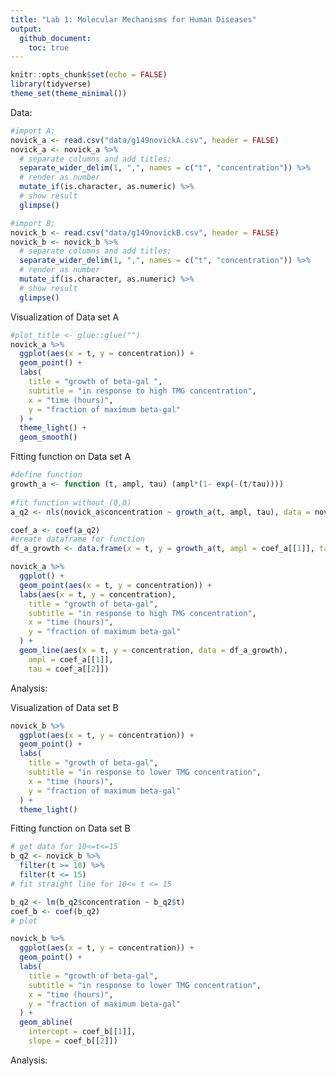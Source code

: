```yaml
---
title: "Lab 1: Molecular Mechanisms for Human Diseases"
output:
  github_document:
    toc: true
---
```


```r
knitr::opts_chunk$set(echo = FALSE)
library(tidyverse)
theme_set(theme_minimal())
```

Data: 
```r
#import A;
novick_a <- read.csv("data/g149novickA.csv", header = FALSE) 
novick_a <- novick_a %>%   
  # separate columns and add titles;
  separate_wider_delim(1, ",", names = c("t", "concentration")) %>%
  # render as number
  mutate_if(is.character, as.numeric) %>%
  # show result
  glimpse()

#import B; 
novick_b <- read.csv("data/g149novickB.csv", header = FALSE) 
novick_b <- novick_b %>%   
  # separate columns and add titles;
  separate_wider_delim(1, ",", names = c("t", "concentration")) %>% 
  # render as number
  mutate_if(is.character, as.numeric) %>%
  # show result
  glimpse()

```

Visualization of Data set A
```r
#plot_title <- glue::glue("")
novick_a %>%
  ggplot(aes(x = t, y = concentration)) + 
  geom_point() + 
  labs(
    title = "growth of beta-gal ",
    subtitle = "in response to high TMG concentration",
    x = "time (hours)", 
    y = "fraction of maximum beta-gal"
  ) + 
  theme_light() +
  geom_smooth()


```
Fitting function on Data set A
```r
#define function
growth_a <- function (t, ampl, tau) (ampl*(1- exp(-(t/tau))))
  
#fit function without (0,0)
a_q2 <- nls(novick_a$concentration ~ growth_a(t, ampl, tau), data = novick_a, start = list(ampl = 1.26, tau = 2.62))

coef_a <- coef(a_q2)
#create dataframe for function
df_a_growth <- data.frame(x = t, y = growth_a(t, ampl = coef_a[[1]], tau = coef_a[[2]]))

novick_a %>%
  ggplot() + 
  geom_point(aes(x = t, y = concentration)) + 
  labs(aes(x = t, y = concentration), 
    title = "growth of beta-gal", 
    subtitle = "in response to high TMG concentration", 
    x = "time (hours)", 
    y = "fraction of maximum beta-gal"
  ) + 
  geom_line(aes(x = t, y = concentration, data = df_a_growth), 
    ampl = coef_a[[1]], 
    tau = coef_a[[2]])


```

Analysis: 


Visualization of Data set B
```r
novick_b %>%
  ggplot(aes(x = t, y = concentration)) + 
  geom_point() + 
  labs(
    title = "growth of beta-gal", 
    subtitle = "in response to lower TMG concentration", 
    x = "time (hours)", 
    y = "fraction of maximum beta-gal"
  ) + 
  theme_light()
```
Fitting function on Data set B
```r

# get data for 10<=t<=15
b_q2 <- novick_b %>% 
  filter(t >= 10) %>% 
  filter(t <= 15)
# fit straight line for 10<= t <= 15

b_q2 <- lm(b_q2$concentration ~ b_q2$t)
coef_b <- coef(b_q2)
# plot

novick_b %>%
  ggplot(aes(x = t, y = concentration)) + 
  geom_point() + 
  labs(
    title = "growth of beta-gal", 
    subtitle = "in response to lower TMG concentration", 
    x = "time (hours)", 
    y = "fraction of maximum beta-gal"
  ) + 
  geom_abline(
    intercept = coef_b[[1]], 
    slope = coef_b[[2]])

```

Analysis: 




